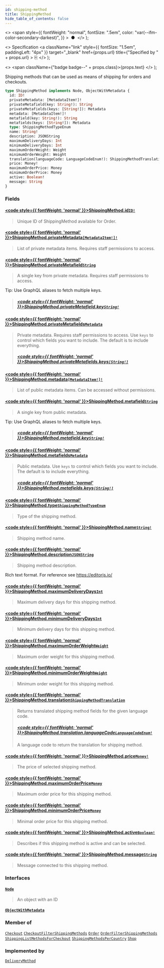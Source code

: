 ```yaml
---
id: shipping-method
title: ShippingMethod
hide_table_of_contents: false
---
```


  <>
    <span
      style={{
        fontWeight: "normal",
        fontSize: ".5em",
        color: "var(--ifm-color-secondary-darkest)",
      }}
    >
      &nbsp;●&nbsp;
    </span>
  </>
);

  <>
    Specification
    <a
      className="link"
      style={{ fontSize: "1.5em", paddingLeft: "4px" }}
      target="\_blank"
      href={props.url}
      title={"Specified by " + props.url}
    >
      ⎘
    </a>
  </>
);

  <>
    <span className={"badge badge--" + props.class}>{props.text}</span>
  </>
);

Shipping methods that can be used as means of shipping for orders and checkouts.

```graphql
type ShippingMethod implements Node, ObjectWithMetadata {
  id: ID!
  privateMetadata: [MetadataItem!]!
  privateMetafield(key: String!): String
  privateMetafields(keys: [String!]): Metadata
  metadata: [MetadataItem!]!
  metafield(key: String!): String
  metafields(keys: [String!]): Metadata
  type: ShippingMethodTypeEnum
  name: String!
  description: JSONString
  maximumDeliveryDays: Int
  minimumDeliveryDays: Int
  maximumOrderWeight: Weight
  minimumOrderWeight: Weight
  translation(languageCode: LanguageCodeEnum!): ShippingMethodTranslation
  price: Money!
  maximumOrderPrice: Money
  minimumOrderPrice: Money
  active: Boolean!
  message: String
}
```

### Fields

#### [<code style={{ fontWeight: 'normal' }}>ShippingMethod.<b>id</b></code>](#)<Bullet />[`ID!`](../../api-reference/miscellaneous/scalars/id) <Badge class="secondary" text="non-null"/> <Badge class="secondary" text="scalar"/> <Badge class="secondary" text="miscellaneous"/>

> Unique ID of ShippingMethod available for Order.

#### [<code style={{ fontWeight: 'normal' }}>ShippingMethod.<b>privateMetadata</b></code>](#)<Bullet />[`[MetadataItem!]!`](../../api-reference/miscellaneous/objects/metadata-item) <Badge class="secondary" text="non-null"/> <Badge class="secondary" text="object"/> <Badge class="secondary" text="miscellaneous"/>

> List of private metadata items. Requires staff permissions to access.

#### [<code style={{ fontWeight: 'normal' }}>ShippingMethod.<b>privateMetafield</b></code>](#)<Bullet />[`String`](../../api-reference/miscellaneous/scalars/string) <Badge class="secondary" text="scalar"/> <Badge class="secondary" text="miscellaneous"/>

> A single key from private metadata. Requires staff permissions to access.

Tip: Use GraphQL aliases to fetch multiple keys.

> ##### [<code style={{ fontWeight: 'normal' }}>ShippingMethod.privateMetafield.<b>key</b></code>](#)<Bullet />[`String!`](../../api-reference/miscellaneous/scalars/string) <Badge class="secondary" text="non-null"/> <Badge class="secondary" text="scalar"/> <Badge class="secondary" text="miscellaneous"/>

#### [<code style={{ fontWeight: 'normal' }}>ShippingMethod.<b>privateMetafields</b></code>](#)<Bullet />[`Metadata`](../../api-reference/miscellaneous/scalars/metadata) <Badge class="secondary" text="scalar"/> <Badge class="secondary" text="miscellaneous"/>

> Private metadata. Requires staff permissions to access. Use `keys` to control which fields you want to include. The default is to include everything.
>
> ##### [<code style={{ fontWeight: 'normal' }}>ShippingMethod.privateMetafields.<b>keys</b></code>](#)<Bullet />[`[String!]`](../../api-reference/miscellaneous/scalars/string) <Badge class="secondary" text="list"/> <Badge class="secondary" text="scalar"/> <Badge class="secondary" text="miscellaneous"/>

#### [<code style={{ fontWeight: 'normal' }}>ShippingMethod.<b>metadata</b></code>](#)<Bullet />[`[MetadataItem!]!`](../../api-reference/miscellaneous/objects/metadata-item) <Badge class="secondary" text="non-null"/> <Badge class="secondary" text="object"/> <Badge class="secondary" text="miscellaneous"/>

> List of public metadata items. Can be accessed without permissions.

#### [<code style={{ fontWeight: 'normal' }}>ShippingMethod.<b>metafield</b></code>](#)<Bullet />[`String`](../../api-reference/miscellaneous/scalars/string) <Badge class="secondary" text="scalar"/> <Badge class="secondary" text="miscellaneous"/>

> A single key from public metadata.

Tip: Use GraphQL aliases to fetch multiple keys.

> ##### [<code style={{ fontWeight: 'normal' }}>ShippingMethod.metafield.<b>key</b></code>](#)<Bullet />[`String!`](../../api-reference/miscellaneous/scalars/string) <Badge class="secondary" text="non-null"/> <Badge class="secondary" text="scalar"/> <Badge class="secondary" text="miscellaneous"/>

#### [<code style={{ fontWeight: 'normal' }}>ShippingMethod.<b>metafields</b></code>](#)<Bullet />[`Metadata`](../../api-reference/miscellaneous/scalars/metadata) <Badge class="secondary" text="scalar"/> <Badge class="secondary" text="miscellaneous"/>

> Public metadata. Use `keys` to control which fields you want to include. The default is to include everything.
>
> ##### [<code style={{ fontWeight: 'normal' }}>ShippingMethod.metafields.<b>keys</b></code>](#)<Bullet />[`[String!]`](../../api-reference/miscellaneous/scalars/string) <Badge class="secondary" text="list"/> <Badge class="secondary" text="scalar"/> <Badge class="secondary" text="miscellaneous"/>

#### [<code style={{ fontWeight: 'normal' }}>ShippingMethod.<b>type</b></code>](#)<Bullet />[`ShippingMethodTypeEnum`](../../api-reference/shipping/enums/shipping-method-type-enum) <Badge class="secondary" text="enum"/> <Badge class="secondary" text="shipping"/>

> Type of the shipping method.

#### [<code style={{ fontWeight: 'normal' }}>ShippingMethod.<b>name</b></code>](#)<Bullet />[`String!`](../../api-reference/miscellaneous/scalars/string) <Badge class="secondary" text="non-null"/> <Badge class="secondary" text="scalar"/> <Badge class="secondary" text="miscellaneous"/>

> Shipping method name.

#### [<code style={{ fontWeight: 'normal' }}>ShippingMethod.<b>description</b></code>](#)<Bullet />[`JSONString`](../../api-reference/miscellaneous/scalars/jsonstring) <Badge class="secondary" text="scalar"/> <Badge class="secondary" text="miscellaneous"/>

> Shipping method description.

Rich text format. For reference see https://editorjs.io/

>

#### [<code style={{ fontWeight: 'normal' }}>ShippingMethod.<b>maximumDeliveryDays</b></code>](#)<Bullet />[`Int`](../../api-reference/miscellaneous/scalars/int) <Badge class="secondary" text="scalar"/> <Badge class="secondary" text="miscellaneous"/>

> Maximum delivery days for this shipping method.

#### [<code style={{ fontWeight: 'normal' }}>ShippingMethod.<b>minimumDeliveryDays</b></code>](#)<Bullet />[`Int`](../../api-reference/miscellaneous/scalars/int) <Badge class="secondary" text="scalar"/> <Badge class="secondary" text="miscellaneous"/>

> Minimum delivery days for this shipping method.

#### [<code style={{ fontWeight: 'normal' }}>ShippingMethod.<b>maximumOrderWeight</b></code>](#)<Bullet />[`Weight`](../../api-reference/miscellaneous/objects/weight) <Badge class="secondary" text="object"/> <Badge class="secondary" text="miscellaneous"/>

> Maximum order weight for this shipping method.

#### [<code style={{ fontWeight: 'normal' }}>ShippingMethod.<b>minimumOrderWeight</b></code>](#)<Bullet />[`Weight`](../../api-reference/miscellaneous/objects/weight) <Badge class="secondary" text="object"/> <Badge class="secondary" text="miscellaneous"/>

> Minimum order weight for this shipping method.

#### [<code style={{ fontWeight: 'normal' }}>ShippingMethod.<b>translation</b></code>](#)<Bullet />[`ShippingMethodTranslation`](../../api-reference/miscellaneous/objects/shipping-method-translation) <Badge class="secondary" text="object"/> <Badge class="secondary" text="miscellaneous"/>

> Returns translated shipping method fields for the given language code.
>
> ##### [<code style={{ fontWeight: 'normal' }}>ShippingMethod.translation.<b>languageCode</b></code>](#)<Bullet />[`LanguageCodeEnum!`](../../api-reference/miscellaneous/enums/language-code-enum) <Badge class="secondary" text="non-null"/> <Badge class="secondary" text="enum"/> <Badge class="secondary" text="miscellaneous"/>
>
> A language code to return the translation for shipping method.

#### [<code style={{ fontWeight: 'normal' }}>ShippingMethod.<b>price</b></code>](#)<Bullet />[`Money!`](../../api-reference/miscellaneous/objects/money) <Badge class="secondary" text="non-null"/> <Badge class="secondary" text="object"/> <Badge class="secondary" text="miscellaneous"/>

> The price of selected shipping method.

#### [<code style={{ fontWeight: 'normal' }}>ShippingMethod.<b>maximumOrderPrice</b></code>](#)<Bullet />[`Money`](../../api-reference/miscellaneous/objects/money) <Badge class="secondary" text="object"/> <Badge class="secondary" text="miscellaneous"/>

> Maximum order price for this shipping method.

#### [<code style={{ fontWeight: 'normal' }}>ShippingMethod.<b>minimumOrderPrice</b></code>](#)<Bullet />[`Money`](../../api-reference/miscellaneous/objects/money) <Badge class="secondary" text="object"/> <Badge class="secondary" text="miscellaneous"/>

> Minimal order price for this shipping method.

#### [<code style={{ fontWeight: 'normal' }}>ShippingMethod.<b>active</b></code>](#)<Bullet />[`Boolean!`](../../api-reference/miscellaneous/scalars/boolean) <Badge class="secondary" text="non-null"/> <Badge class="secondary" text="scalar"/> <Badge class="secondary" text="miscellaneous"/>

> Describes if this shipping method is active and can be selected.

#### [<code style={{ fontWeight: 'normal' }}>ShippingMethod.<b>message</b></code>](#)<Bullet />[`String`](../../api-reference/miscellaneous/scalars/string) <Badge class="secondary" text="scalar"/> <Badge class="secondary" text="miscellaneous"/>

> Message connected to this shipping method.

### Interfaces

#### [`Node`](../../api-reference/miscellaneous/interfaces/node) <Badge class="secondary" text="interface"/> <Badge class="secondary" text="miscellaneous"/>

> An object with an ID

#### [`ObjectWithMetadata`](../../api-reference/miscellaneous/interfaces/object-with-metadata) <Badge class="secondary" text="interface"/> <Badge class="secondary" text="miscellaneous"/>

>

### Member of

[`Checkout`](../../api-reference/checkout/objects/checkout) <Badge class="secondary" text="object"/><Bullet />[`CheckoutFilterShippingMethods`](../../api-reference/miscellaneous/objects/checkout-filter-shipping-methods) <Badge class="secondary" text="object"/><Bullet />[`Order`](../../api-reference/orders/objects/order) <Badge class="secondary" text="object"/><Bullet />[`OrderFilterShippingMethods`](../../api-reference/miscellaneous/objects/order-filter-shipping-methods) <Badge class="secondary" text="object"/><Bullet />[`ShippingListMethodsForCheckout`](../../api-reference/miscellaneous/objects/shipping-list-methods-for-checkout) <Badge class="secondary" text="object"/><Bullet />[`ShippingMethodsPerCountry`](../../api-reference/shipping/objects/shipping-methods-per-country) <Badge class="secondary" text="object"/><Bullet />[`Shop`](../../api-reference/miscellaneous/objects/shop) <Badge class="secondary" text="object"/>

### Implemented by

[`DeliveryMethod`](../../api-reference/miscellaneous/unions/delivery-method) <Badge class="secondary" text="union"/>
